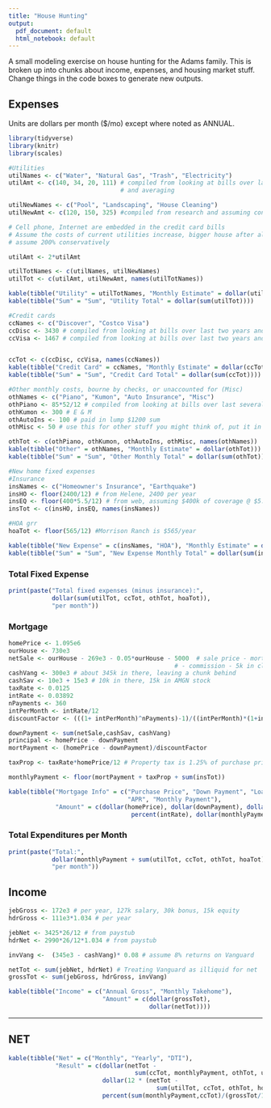 ---
title: "House Hunting"
output:
  pdf_document: default
  html_notebook: default
---

A small modeling exercise on house hunting for the Adams family. This is broken up into chunks about income, expenses, and housing market stuff. Change things in the code boxes to generate new outputs.

## Expenses ##

Units are dollars per month ($/mo) except where noted as ANNUAL. 

```{r warning=FALSE, echo=FALSE, message = FALSE}
library(tidyverse)
library(knitr)
library(scales)
```


```{r}
#Utilities
utilNames <- c("Water", "Natural Gas", "Trash", "Electricity") 
utilAmt <- c(140, 34, 20, 111) # compiled from looking at bills over last two years 
                               # and averaging

utilNewNames <- c("Pool", "Landscaping", "House Cleaning")
utilNewAmt <- c(120, 150, 325) #compiled from research and assuming conservative costs

# Cell phone, Internet are embedded in the credit card bills
# Assume the costs of current utilities increase, bigger house after all
# assume 200% conservatively

utilAmt <- 2*utilAmt

utilTotNames <- c(utilNames, utilNewNames)
utilTot <- c(utilAmt, utilNewAmt, names(utilTotNames))

kable(tibble("Utility" = utilTotNames, "Monthly Estimate" = dollar(utilTot)))
kable(tibble("Sum" = "Sum", "Utility Total" = dollar(sum(utilTot))))

```


```{r}
#Credit cards
ccNames <- c("Discover", "Costco Visa")
ccDisc <- 3430 # compiled from looking at bills over last two years and averaging 
ccVisa <- 1467 # compiled from looking at bills over last two years and averaging


ccTot <- c(ccDisc, ccVisa, names(ccNames))
kable(tibble("Credit Card" = ccNames, "Monthly Estimate" = dollar(ccTot))) 
kable(tibble("Sum" = "Sum", "Credit Card Total" = dollar(sum(ccTot))))
```


```{r}
#Other monthly costs, bourne by checks, or unaccounted for (Misc)
othNames <- c("Piano", "Kumon", "Auto Insurance", "Misc")
othPiano <- 85*52/12 # compiled from looking at bills over last several months and averaging
othKumon <- 300 # E & M
othAutoIns <- 100 # paid in lump $1200 sum
othMisc <- 50 # use this for other stuff you might think of, put it in units of $/mo

othTot <- c(othPiano, othKumon, othAutoIns, othMisc, names(othNames))
kable(tibble("Other" = othNames, "Monthly Estimate" = dollar(othTot)))  
kable(tibble("Sum" = "Sum", "Other Monthly Total" = dollar(sum(othTot))))
```


```{r}
#New home fixed expenses
#Insurance
insNames <- c("Homeowner's Insurance", "Earthquake")
insHO <- floor(2400/12) # from Helene, 2400 per year
insEQ <- floor(400*5.5/12) # from web, assuming $400k of coverage @ $5.5/k per year
insTot <- c(insHO, insEQ, names(insNames))

#HOA grr
hoaTot <- floor(565/12) #Morrison Ranch is $565/year 

kable(tibble("New Expense" = c(insNames, "HOA"), "Monthly Estimate" = dollar(c(insTot, hoaTot))))  
kable(tibble("Sum" = "Sum", "New Expense Monthly Total" = dollar(sum(insTot, hoaTot))))
```

### Total Fixed Expense ###
```{r}
print(paste("Total fixed expenses (minus insurance):", 
            dollar(sum(utilTot, ccTot, othTot, hoaTot)),
            "per month"))
```
\pagebreak

### Mortgage ###

```{r}
homePrice <- 1.095e6
ourHouse <- 730e3
netSale <- ourHouse - 269e3 - 0.05*ourHouse - 5000  # sale price - mortgage principle 
                                              # - commission - 5k in closing costs
cashVang <- 300e3 # about 345k in there, leaving a chunk behind
cashSav <- 10e3 + 15e3 # 10k in there, 15k in AMGN stock
taxRate <- 0.0125
intRate <- 0.03892
nPayments <- 360
intPerMonth <- intRate/12
discountFactor <- (((1+ intPerMonth)^nPayments)-1)/((intPerMonth)*(1+intPerMonth)^nPayments)

downPayment <- sum(netSale,cashSav, cashVang)
principal <- homePrice - downPayment
mortPayment <- (homePrice - downPayment)/discountFactor

taxProp <- taxRate*homePrice/12 # Property tax is 1.25% of purchase price

monthlyPayment <- floor(mortPayment + taxProp + sum(insTot)) 

kable(tibble("Mortgage Info" = c("Purchase Price", "Down Payment", "Loan Principal", 
                                 "APR", "Monthly Payment"), 
             "Amount" = c(dollar(homePrice), dollar(downPayment), dollar(principal), 
                                  percent(intRate), dollar(monthlyPayment))))


```

### Total Expenditures per Month ###

```{r}
print(paste("Total:", 
            dollar(monthlyPayment + sum(utilTot, ccTot, othTot, hoaTot)),
            "per month"))
```

\pagebreak

## Income ##

```{r}
jebGross <- 172e3 # per year, 127k salary, 30k bonus, 15k equity
hdrGross <- 111e3*1.034 # per year

jebNet <- 3425*26/12 # from paystub
hdrNet <- 2990*26/12*1.034 # from paystub

invVang <-  (345e3 - cashVang)* 0.08 # assume 8% returns on Vanguard

netTot <- sum(jebNet, hdrNet) # Treating Vanguard as illiquid for net
grossTot <- sum(jebGross, hdrGross, invVang)

kable(tibble("Income" = c("Annual Gross", "Monthly Takehome"), 
                          "Amount" = c(dollar(grossTot), 
                                       dollar(netTot))))

```

***

## NET ##

```{r}
kable(tibble("Net" = c("Monthly", "Yearly", "DTI"), 
             "Result" = c(dollar(netTot - 
                                   sum(ccTot, monthlyPayment, othTot, utilTot, hoaTot)),
                          dollar(12 * (netTot - 
                                         sum(utilTot, ccTot, othTot, hoaTot, monthlyPayment))), 
                          percent(sum(monthlyPayment,ccTot)/(grossTot/12)))))


```


